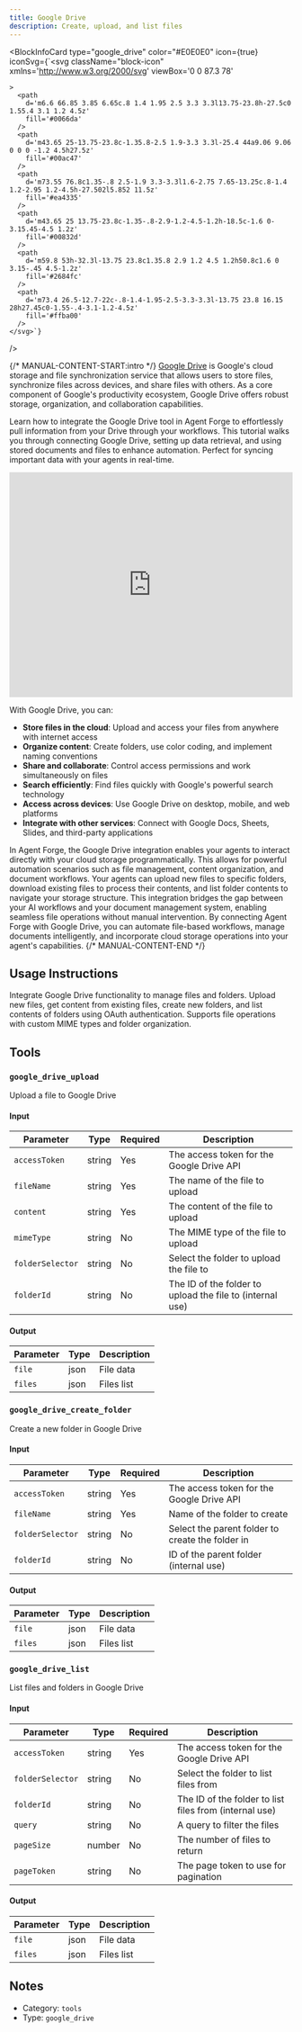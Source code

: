 ```yaml
---
title: Google Drive
description: Create, upload, and list files
---
```



<BlockInfoCard 
  type="google_drive"
  color="#E0E0E0"
  icon={true}
  iconSvg={`<svg className="block-icon"
      xmlns='http://www.w3.org/2000/svg'
      viewBox='0 0 87.3 78'
      
      
      
    >
      <path
        d='m6.6 66.85 3.85 6.65c.8 1.4 1.95 2.5 3.3 3.3l13.75-23.8h-27.5c0 1.55.4 3.1 1.2 4.5z'
        fill='#0066da'
      />
      <path
        d='m43.65 25-13.75-23.8c-1.35.8-2.5 1.9-3.3 3.3l-25.4 44a9.06 9.06 0 0 0 -1.2 4.5h27.5z'
        fill='#00ac47'
      />
      <path
        d='m73.55 76.8c1.35-.8 2.5-1.9 3.3-3.3l1.6-2.75 7.65-13.25c.8-1.4 1.2-2.95 1.2-4.5h-27.502l5.852 11.5z'
        fill='#ea4335'
      />
      <path
        d='m43.65 25 13.75-23.8c-1.35-.8-2.9-1.2-4.5-1.2h-18.5c-1.6 0-3.15.45-4.5 1.2z'
        fill='#00832d'
      />
      <path
        d='m59.8 53h-32.3l-13.75 23.8c1.35.8 2.9 1.2 4.5 1.2h50.8c1.6 0 3.15-.45 4.5-1.2z'
        fill='#2684fc'
      />
      <path
        d='m73.4 26.5-12.7-22c-.8-1.4-1.95-2.5-3.3-3.3l-13.75 23.8 16.15 28h27.45c0-1.55-.4-3.1-1.2-4.5z'
        fill='#ffba00'
      />
    </svg>`}
/>

{/* MANUAL-CONTENT-START:intro */}
[Google Drive](https://drive.google.com) is Google's cloud storage and file synchronization service that allows users to store files, synchronize files across devices, and share files with others. As a core component of Google's productivity ecosystem, Google Drive offers robust storage, organization, and collaboration capabilities.

Learn how to integrate the Google Drive tool in Agent Forge to effortlessly pull information from your Drive through your workflows. This tutorial walks you through connecting Google Drive, setting up data retrieval, and using stored documents and files to enhance automation. Perfect for syncing important data with your agents in real-time.

<iframe
  width="100%"
  height="400"
  src="https://www.youtube.com/embed/cRoRr4b-EAs"
  title="Use the Google Drive tool in Agent Forge"
  frameBorder="0"
  allow="accelerometer; autoplay; clipboard-write; encrypted-media; gyroscope; picture-in-picture"
  allowFullScreen
></iframe>

With Google Drive, you can:

- **Store files in the cloud**: Upload and access your files from anywhere with internet access
- **Organize content**: Create folders, use color coding, and implement naming conventions
- **Share and collaborate**: Control access permissions and work simultaneously on files
- **Search efficiently**: Find files quickly with Google's powerful search technology
- **Access across devices**: Use Google Drive on desktop, mobile, and web platforms
- **Integrate with other services**: Connect with Google Docs, Sheets, Slides, and third-party applications

In Agent Forge, the Google Drive integration enables your agents to interact directly with your cloud storage programmatically. This allows for powerful automation scenarios such as file management, content organization, and document workflows. Your agents can upload new files to specific folders, download existing files to process their contents, and list folder contents to navigate your storage structure. This integration bridges the gap between your AI workflows and your document management system, enabling seamless file operations without manual intervention. By connecting Agent Forge with Google Drive, you can automate file-based workflows, manage documents intelligently, and incorporate cloud storage operations into your agent's capabilities.
{/* MANUAL-CONTENT-END */}


## Usage Instructions

Integrate Google Drive functionality to manage files and folders. Upload new files, get content from existing files, create new folders, and list contents of folders using OAuth authentication. Supports file operations with custom MIME types and folder organization.



## Tools

### `google_drive_upload`

Upload a file to Google Drive

#### Input

| Parameter | Type | Required | Description |
| --------- | ---- | -------- | ----------- |
| `accessToken` | string | Yes | The access token for the Google Drive API |
| `fileName` | string | Yes | The name of the file to upload |
| `content` | string | Yes | The content of the file to upload |
| `mimeType` | string | No | The MIME type of the file to upload |
| `folderSelector` | string | No | Select the folder to upload the file to |
| `folderId` | string | No | The ID of the folder to upload the file to \(internal use\) |

#### Output

| Parameter | Type | Description |
| --------- | ---- | ----------- |
| `file` | json | File data |
| `files` | json | Files list |

### `google_drive_create_folder`

Create a new folder in Google Drive

#### Input

| Parameter | Type | Required | Description |
| --------- | ---- | -------- | ----------- |
| `accessToken` | string | Yes | The access token for the Google Drive API |
| `fileName` | string | Yes | Name of the folder to create |
| `folderSelector` | string | No | Select the parent folder to create the folder in |
| `folderId` | string | No | ID of the parent folder \(internal use\) |

#### Output

| Parameter | Type | Description |
| --------- | ---- | ----------- |
| `file` | json | File data |
| `files` | json | Files list |

### `google_drive_list`

List files and folders in Google Drive

#### Input

| Parameter | Type | Required | Description |
| --------- | ---- | -------- | ----------- |
| `accessToken` | string | Yes | The access token for the Google Drive API |
| `folderSelector` | string | No | Select the folder to list files from |
| `folderId` | string | No | The ID of the folder to list files from \(internal use\) |
| `query` | string | No | A query to filter the files |
| `pageSize` | number | No | The number of files to return |
| `pageToken` | string | No | The page token to use for pagination |

#### Output

| Parameter | Type | Description |
| --------- | ---- | ----------- |
| `file` | json | File data |
| `files` | json | Files list |



## Notes

- Category: `tools`
- Type: `google_drive`
